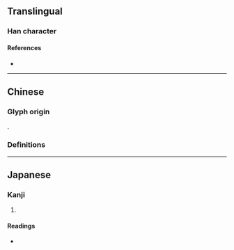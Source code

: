 {{also|法}}
{{character info}}
==Translingual==

===Han character===
{{Han char|rn=85|rad=水|as=18|sn=21|four=|canj=EIFI|ids=⿰氵⿸廌去}}

====References====
* {{Han ref|kx=0662.340|dkj=18757|dj=1071.290|hdz=31793.110|uh=704B|ud=28747}}

----

==Chinese==

===Glyph origin===
{{Han compound|水|廌|去|ls=ic}}.

===Definitions===
{{zh-see|法|v}}

----

==Japanese==

===Kanji===
{{ja-kanji|grade=|rs=水18}}

# {{rfdef|ja|sort=水18}}

====Readings====
* {{ja-readings|on=[[ほう]] (hō), [[はっ]] (hat), [[ほっ]] (hot)|kun=[[のり]] (nori)}}